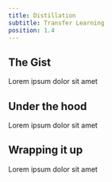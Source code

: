 ```yaml
---
title: Distillation
subtitle: Transfer Learning
position: 1.4
---
```


## The Gist

Lorem ipsum dolor sit amet

## Under the hood

Lorem ipsum dolor sit amet

## Wrapping it up

Lorem ipsum dolor sit amet
